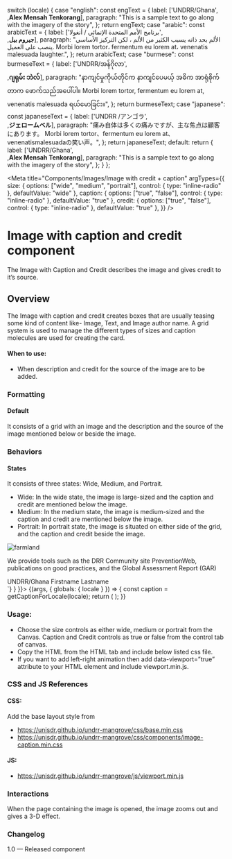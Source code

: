 
  switch (locale) {
    case "english":
      const engText = {
        label: ['UNDRR/Ghana',<br/>,<strong>Alex Mensah Tenkorang</strong>],
        paragraph: "This is a sample text to go along with the imagery of the story",
      };
      return engText;
    case "arabic":
      const arabicText = {
        label: ['برنامج الأمم المتحدة الإنمائي / أنغولا',<br/>,<strong>جيروم بيل</strong>],
        paragraph: "الألم بحد ذاته يسبب الكثير من الألم ، لكن التركيز الأساسي ينصب على العميل. Morbi lorem tortor، fermentum eu lorem at، venenatis malesuada laughter.",
      };
      return arabicText;
    case "burmese":
      const burmeseText = {
        label: ['UNDRR/အန်ဂိုလာ',<br/>,<strong>ဂျရုမ်း ဘဲလ်</strong>],
        paragraph: "နာကျင်မှုကိုယ်တိုင်က နာကျင်ပေမယ့် အဓိက အာရုံစိုက်တာက ဖောက်သည်အပေါ်ပါ။ Morbi lorem tortor, fermentum eu lorem at, venenatis malesuada ရယ်မောခြင်း။",
      };
      return burmeseText;
    case "japanese":
      const japaneseText = {
        label: ['UNDRR /アンゴラ',<br/>,<strong>ジェロームベル</strong>],
        paragraph: "痛み自体は多くの痛みですが、主な焦点は顧客にあります。 Morbi lorem tortor、fermentum eu lorem at、venenatismalesuadaの笑い声。",
      };
      return japaneseText;
    default:
      return {
        label: ['UNDRR/Ghana',<br/>,<strong>Alex Mensah Tenkorang</strong>],
        paragraph: "This is a sample text to go along with the imagery of the story",
      };
  }
};

<Meta
  title="Components/Images/Image with credit + caption"
  argTypes={{
    size: {
      options: ["wide", "medium", "portrait"],
      control: { type: "inline-radio" },
      defaultValue: "wide"
    },
    caption: {
      options: ["true", "false"],
      control: { type: "inline-radio" },
      defaultValue: "true"
    },
    credit: {
      options: ["true", "false"],
      control: { type: "inline-radio" },
      defaultValue: "true"
    },
  }}
/>

<style>{`
 .subheading {
    font-weight: 600;
    font-size: 20px;
    color: #333333;
    line-height: 24px;
    margin-bottom: 12px;
    margin-top: 12px;
  }
  .sbdocs .sbdocs-p,
  .sbdocs .sbdocs-li{
    font-size: 1rem;
  }
  .sbdocs .sbdocs-h2 {
    border-bottom: none;
  }
  .css-1h4ytzj code {
    padding-right: 10px;
    width: 100%;
    font-size: 14px;
    line-height: 16px;
      background: black;
  }
`}</style>

# Image with caption and credit component

The Image with Caption and Credit describes the image and gives credit to it’s source.


## Overview

The Image with caption and credit creates boxes that are usually teasing some kind of content like- Image, Text, and Image author name. A grid system is used to manage the different types of sizes and caption molecules are used for creating the card.

#### When to use:

- When description and credit for the source of the image are to be added.

### Formatting
#### Default
It consists of a grid with an image and the description and the source of the image mentioned below or beside the image.

### Behaviors

#### States
It consists of three states: Wide, Medium, and Portrait.

- Wide: In the wide state, the image is large-sized and the caption and credit are mentioned below the image.
- Medium: In the medium state, the image is medium-sized and the caption and credit are mentioned below the image.
- Portrait: In portrait state, the image is situated on either side of the grid, and the caption and credit beside the image.

<Canvas>
  <Story name="Image with credit + caption" parameters={{ docs: { source: { code: `<div class="grid-x image-section">
    <div class="cell image__cart medium-12">
      <img
        src="static/media/stories/assets/images/farmland-lg.jpg"
        alt="farmland"
      />
    </div>
    <div class="cell image__description medium-7">
      <figcaption class="image__caption">
        <p>
          We provide tools such as the DRR Community site PreventionWeb, publications on good practices, and the Global Assessment Report (GAR)
        </p>
        <div class="image--author">
          <span class="author__caption author--label">UNDRR/Ghana</span>
          <span class="author__caption author--name">Firstname Lastname</span>
        </div>
      </figcaption>
    </div>
    </div>`} } }}>
    {(args, { globals: { locale } }) => {
      const caption = getCaptionForLocale(locale);
      return (
        <Images
          imagelg={sample_imagelg} imagemd={sample_imagemd} imagesm={sample_imagesm} alt="farmland" label={caption.label}  paragraph={caption.paragraph} {...args}
        ></Images>
      );
    }}
  </Story>
</Canvas>

### Usage:
- Choose the size controls as either wide, medium or portrait from the Canvas. Caption and Credit controls as true or false from the control tab of canvas.
- Copy the HTML from the HTML tab and include below listed css file.
- If you want to add left-right animation then add data-viewport=”true” attribute to your HTML element and include viewport.min.js.

### CSS and JS References

#### CSS:

Add the base layout style from

- https://unisdr.github.io/undrr-mangrove/css/base.min.css
- https://unisdr.github.io/undrr-mangrove/css/components/image-caption.min.css

#### JS:

- https://unisdr.github.io/undrr-mangrove/js/viewport.min.js

### Interactions
When the page containing the image is opened, the image zooms out and gives a 3-D effect.

### Changelog
1.0 — Released component
